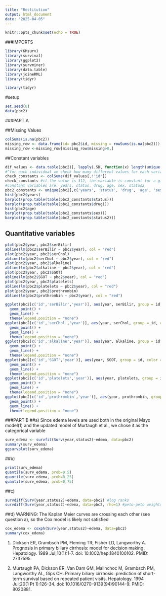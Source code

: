 ---
title: "Restitution"
output: html_document
date: "2025-04-05"
---

```{r setup, include=FALSE}
knitr::opts_chunk$set(echo = TRUE)
```


###IMPORTS
```{r}
library(KMsurv)
library(survival)
library(ggplot2)
library(survminer)
library(data.table)
library(joineRML)
library(tidyr)
```


```{r}
library(tidyr)
```

#setup
```{r}
set.seed(0)
data(pbc2)
```

###PART A

##Missing Values
```{r}
colSums(is.na(pbc2))
missing_row <- data.frame(id= pbc2$id, missing = rowSums(is.na(pbc2)))
missing_row <-missing_row[missing_row$missing>0,]
```

##Constant variables
```{r}
dif_values <- data.table(pbc2)[, lapply(.SD, function(x) length(unique(x))), by=id]
#^for each individual we check how many different values for each variable
check_constants <- colSums(dif_values[,!'id'])
check_constants #if the value is 312, the variable is constant for a given individual
#constant variables are: years, status, drug, age, sex, status2
pbc2_constants <- unique(pbc2[,c('years', 'status', 'drug', 'age', 'sex', 'status2')])
hist(pbc2$years)
barplot(prop.table(table(pbc2_constants$status)))
barplot(prop.table(table(pbc2_constants$drug)))
hist(pbc2$age)
barplot(prop.table(table(pbc2_constants$sex)))
barplot(prop.table(table(pbc2_constants$status2)))
```
## Quantitative variables
```{r}
plot(pbc2$year, pbc2$serBilir)
abline(lm(pbc2$serBilir ~ pbc2$year), col = "red")
plot(pbc2$year, pbc2$serChol)
abline(lm(pbc2$serChol ~ pbc2$year), col = "red")
plot(pbc2$year, pbc2$alkaline)
abline(lm(pbc2$alkaline ~ pbc2$year), col = "red")
plot(pbc2$year, pbc2$SGOT)
abline(lm(pbc2$SGOT ~ pbc2$year), col = "red")
plot(pbc2$year, pbc2$platelets)
abline(lm(pbc2$platelets ~ pbc2$year), col = "red")
plot(pbc2$year, pbc2$prothrombin)
abline(lm(pbc2$prothrombin ~ pbc2$year), col = "red")
```

```{r}
ggplot(pbc2[c('id','serBilir','year')], aes(year, serBilir, group = id, color = id)) + 
  geom_point() + 
  geom_line() +
  theme(legend.position = "none")
ggplot(pbc2[c('id','serChol','year')], aes(year, serChol, group = id, color = id)) + 
  geom_point() + 
  geom_line() +
  theme(legend.position = "none")
ggplot(pbc2[c('id','alkaline','year')], aes(year, alkaline, group = id, color = id)) + 
  geom_point() + 
  geom_line() +
  theme(legend.position = "none")
ggplot(pbc2[c('id','SGOT','year')], aes(year, SGOT, group = id, color = id)) + 
  geom_point() + 
  geom_line() +
  theme(legend.position = "none")
ggplot(pbc2[c('id','platelets','year')], aes(year, platelets, group = id, color = id)) + 
  geom_point() + 
  geom_line() +
  theme(legend.position = "none")
ggplot(pbc2[c('id','prothrombin','year')], aes(year, prothrombin, group = id, color = id)) + 
  geom_point() + 
  geom_line() +
  theme(legend.position = "none")
```

###PART B
##a)
Since edema levels are used both in the original Mayo model(1) and the updated model of Murtaugh et al., we chose it as the categorical variable
```{r}
surv_edema <- survfit(Surv(year,status2)~edema, data=pbc2)
summary(surv_edema)
ggsurvplot(surv_edema)
```
##b)
```{r}
print(surv_edema)
quantile(surv_edema, prob=0.5)
quantile(surv_edema, prob=0.25)
quantile(surv_edema, prob=0.75)
```
##c)
```{r}
survdiff(Surv(year,status2)~edema, data=pbc2) #log ranks
survdiff(Surv(year,status2)~edema, data=pbc2, rho=1) #peto-peto weights
```

##d)
WARNING: The Kaplan Meier curves are crossing each other (see question a), so the Cox model is likely not satisfied
```{r}
cox_edema <- coxph(Surv(year,status2)~edema, data=pbc2)
summary(cox_edema)
```

(1) Dickson ER, Grambsch PM, Fleming TR, Fisher LD, Langworthy A. Prognosis in primary biliary cirrhosis: model for decision making. Hepatology. 1989 Jul;10(1):1-7. doi: 10.1002/hep.1840100102. PMID: 2737595.

(2) Murtaugh PA, Dickson ER, Van Dam GM, Malinchoc M, Grambsch PM, Langworthy AL, Gips CH. Primary biliary cirrhosis: prediction of short-term survival based on repeated patient visits. Hepatology. 1994 Jul;20(1 Pt 1):126-34. doi: 10.1016/0270-9139(94)90144-9. PMID: 8020881.